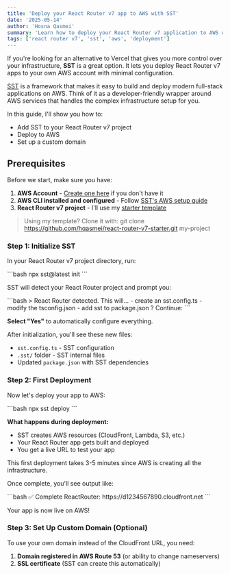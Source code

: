 ```yaml
---
title: 'Deploy your React Router v7 app to AWS with SST'
date: '2025-05-14'
author: 'Hosna Qasmei'
summary: 'Learn how to deploy your React Router v7 application to AWS using SST for scalable, serverless hosting with automatic CI/CD.'
tags: ['react router v7', 'sst', 'aws', 'deployment']
---
```


If you're looking for an alternative to Vercel that gives you more control over your infrastructure, **SST** is a great option. It lets you deploy React Router v7 apps to your own AWS account with minimal configuration.

[SST](https://sst.dev/docs/) is a framework that makes it easy to build and deploy modern full-stack applications on AWS. Think of it as a developer-friendly wrapper around AWS services that handles the complex infrastructure setup for you.

In this guide, I'll show you how to:

- Add SST to your React Router v7 project
- Deploy to AWS
- Set up a custom domain

## Prerequisites

Before we start, make sure you have:

1. **AWS Account** - [Create one here](https://aws.amazon.com/) if you don't have it
2. **AWS CLI installed and configured** - Follow [SST's AWS setup guide](https://sst.dev/docs/aws-accounts/)
3. **React Router v7 project** - I'll use my [starter template](https://github.com/hqasmei/react-router-v7-starter)

> Using my template? Clone it with: git clone https://github.com/hqasmei/react-router-v7-starter.git my-project

### Step 1: Initialize SST

In your React Router v7 project directory, run:

<CodeBlock title="Terminal">
```bash
npx sst@latest init
```
</CodeBlock>

SST will detect your React Router project and prompt you:

<CodeBlock title="Terminal">
```bash
> React Router detected. This will...
  - create an sst.config.ts
  - modify the tsconfig.json
  - add sst to package.json
? Continue:
```
</CodeBlock>

**Select "Yes"** to automatically configure everything.

After initialization, you'll see these new files:

- `sst.config.ts` - SST configuration
- `.sst/` folder - SST internal files
- Updated `package.json` with SST dependencies

### Step 2: First Deployment

Now let's deploy your app to AWS:

<CodeBlock title="Terminal">
```bash
npx sst deploy
```
</CodeBlock>

**What happens during deployment:**

- SST creates AWS resources (CloudFront, Lambda, S3, etc.)
- Your React Router app gets built and deployed
- You get a live URL to test your app

This first deployment takes 3-5 minutes since AWS is creating all the infrastructure.

Once complete, you'll see output like:

<CodeBlock title="Terminal">
```bash
✅  Complete
   ReactRouter: https://d1234567890.cloudfront.net
```
</CodeBlock>

Your app is now live on AWS!

### Step 3: Set Up Custom Domain (Optional)

To use your own domain instead of the CloudFront URL, you need:

1. **Domain registered in AWS Route 53** (or ability to change nameservers)
2. **SSL certificate** (SST can create this automatically)
